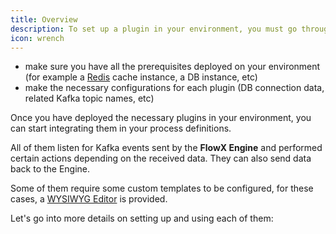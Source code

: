 ```yaml
---
title: Overview
description: To set up a plugin in your environment, you must go through the next steps.
icon: wrench
---
```


* make sure you have all the prerequisites deployed on your environment (for example a [Redis](../../4.0/docs/platform-overview/frameworks-and-standards/event-driven-architecture-frameworks/intro-to-redis) cache instance, a DB instance, etc)
* make the necessary configurations for each plugin (DB connection data, related Kafka topic names, etc)

Once you have deployed the necessary plugins in your environment, you can start integrating them in your process definitions.

All of them listen for Kafka events sent by the **FlowX Engine** and performed certain actions depending on the received data. They can also send data back to the Engine.

Some of them require some custom templates to be configured, for these cases, a [WYSIWYG Editor](/4.0/docs/platform-deep-dive/plugins/wysiwyg) is provided.

Let's go into more details on setting up and using each of them:

<CardGroup cols={2}>

<Card title ="Documents plugin" href="documents-plugin-setup" icon ="file">

</Card>

<Card title ="Notifications plugin" href = "notifications-plugin-setup" icon ="envelope">

</Card>

<Card title ="Task management" href ="task-management-plugin-setup" icon ="list-check">

</Card>

<Card title ="OCR plugin" href ="ocr-plugin-setup" icon = "file-magnifying-glass">

</Card>

<Card title ="Reporting" href ="reporting-setup" icon ="chart-simple">

</Card>

<Card title ="Customer management" href ="customer-management-plugin-configuration" icon ="users">

</Card>

</CardGroup>

